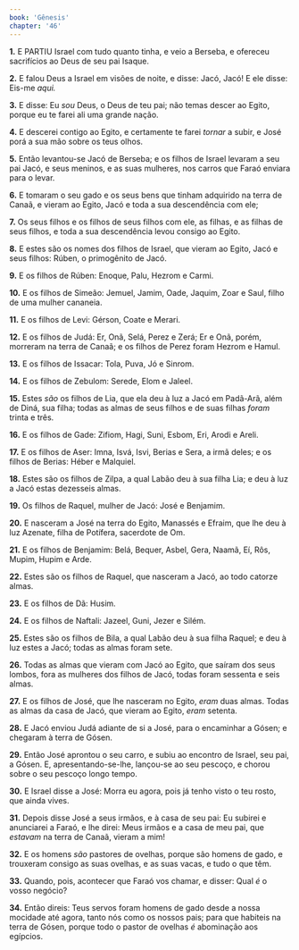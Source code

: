 ```yaml
---
book: 'Gênesis'
chapter: '46'
---
```


**1.** E PARTIU Israel com tudo quanto tinha, e veio a Berseba, e ofereceu sacrifícios ao Deus de seu pai Isaque.

**2.** E falou Deus a Israel em visões de noite, e disse: Jacó, Jacó! E ele disse: Eis-me *aqui.*

**3.** E disse: Eu *sou* Deus, o Deus de teu pai; não temas descer ao Egito, porque eu te farei ali uma grande nação.

**4.** E descerei contigo ao Egito, e certamente te farei *tornar* a subir, e José porá a sua mão sobre os teus olhos.

**5.** Então levantou-se Jacó de Berseba; e os filhos de Israel levaram a seu pai Jacó, e seus meninos, e as suas mulheres, nos carros que Faraó enviara para o levar.

**6.** E tomaram o seu gado e os seus bens que tinham adquirido na terra de Canaã, e vieram ao Egito, Jacó e toda a sua descendência com ele;

**7.** Os seus filhos e os filhos de seus filhos com ele, as filhas, e as filhas de seus filhos, e toda a sua descendência levou consigo ao Egito.

**8.** E estes são os nomes dos filhos de Israel, que vieram ao Egito, Jacó e seus filhos: Rúben, o primogênito de Jacó.

**9.** E os filhos de Rúben: Enoque, Palu, Hezrom e Carmi.

**10.** E os filhos de Simeão: Jemuel, Jamim, Oade, Jaquim, Zoar e Saul, filho de uma mulher cananeia.

**11.** E os filhos de Levi: Gérson, Coate e Merari.

**12.** E os filhos de Judá: Er, Onã, Selá, Perez e Zerá; Er e Onã, porém, morreram na terra de Canaã; e os filhos de Perez foram Hezrom e Hamul.

**13.** E os filhos de Issacar: Tola, Puva, Jó e Sinrom.

**14.** E os filhos de Zebulom: Serede, Elom e Jaleel.

**15.** Estes *são* os filhos de Lia, que ela deu à luz a Jacó em Padã-Arã, além de Diná, sua filha; todas as almas de seus filhos e de suas filhas *foram* trinta e três.

**16.** E os filhos de Gade: Zifiom, Hagi, Suni, Esbom, Eri, Arodi e Areli.

**17.** E os filhos de Aser: Imna, Isvá, Isvi, Berias e Sera, a irmã deles; e os filhos de Berias: Héber e Malquiel.

**18.** Estes são os filhos de Zilpa, a qual Labão deu à sua filha Lia; e deu à luz a Jacó estas dezesseis almas.

**19.** Os filhos de Raquel, mulher de Jacó: José e Benjamim.

**20.** E nasceram a José na terra do Egito, Manassés e Efraim, que lhe deu à luz Azenate, filha de Potífera, sacerdote de Om.

**21.** E os filhos de Benjamim: Belá, Bequer, Asbel, Gera, Naamã, Eí, Rôs, Mupim, Hupim e Arde.

**22.** Estes são os filhos de Raquel, que nasceram a Jacó, ao todo catorze almas.

**23.** E os filhos de Dã: Husim.

**24.** E os filhos de Naftali: Jazeel, Guni, Jezer e Silém.

**25.** Estes são os filhos de Bila, a qual Labão deu à sua filha Raquel; e deu à luz estes a Jacó; todas as almas foram sete.

**26.** Todas as almas que vieram com Jacó ao Egito, que saíram dos seus lombos, fora as mulheres dos filhos de Jacó, todas foram sessenta e seis almas.

**27.** E os filhos de José, que lhe nasceram no Egito, *eram* duas almas. Todas as almas da casa de Jacó, que vieram ao Egito, *eram* setenta.

**28.** E Jacó enviou Judá adiante de si a José, para o encaminhar a Gósen; e chegaram à terra de Gósen.

**29.** Então José aprontou o seu carro, e subiu ao encontro de Israel, seu pai, a Gósen. E, apresentando-se-lhe, lançou-se ao seu pescoço, e chorou sobre o seu pescoço longo tempo.

**30.** E Israel disse a José: Morra eu agora, pois já tenho visto o teu rosto, que ainda vives.

**31.** Depois disse José a seus irmãos, e à casa de seu pai: Eu subirei e anunciarei a Faraó, e lhe direi: Meus irmãos e a casa de meu pai, que *estavam* na terra de Canaã, vieram a mim!

**32.** E os homens *são* pastores de ovelhas, porque são homens de gado, e trouxeram consigo as suas ovelhas, e as suas vacas, e tudo o que têm.

**33.** Quando, pois, acontecer que Faraó vos chamar, e disser: Qual *é* o vosso negócio?

**34.** Então direis: Teus servos foram homens de gado desde a nossa mocidade até agora, tanto nós como os nossos pais; para que habiteis na terra de Gósen, porque todo o pastor de ovelhas *é* abominação aos egípcios.